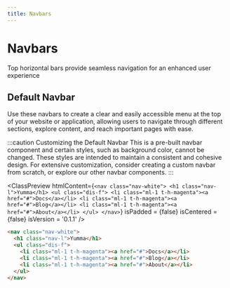 ```yaml
---
title: Navbars
---
```



# Navbars

Top horizontal bars provide seamless navigation for an enhanced user experience

## Default Navbar

Use these navbars to create a clear and easily accessible menu at the top of your website or application, allowing users to navigate through different sections, explore content, and reach important pages with ease.

:::caution Customizing the Default Navbar
This is a pre-built navbar component and certain styles, such as background color, cannot be changed. These styles are intended to maintain a consistent and cohesive design. For extensive customization, consider creating a custom navbar from scratch, or explore our other navbar components.
:::

<ClassPreview
  htmlContent={`
    <nav class="nav-white">
      <h1 class="nav-l">Yumma</h1>
      <ul class="dis-f">
        <li class="ml-1 t-h-magenta"><a href="#">Docs</a></li>
        <li class="ml-1 t-h-magenta"><a href="#">Blog</a></li>
        <li class="ml-1 t-h-magenta"><a href="#">About</a></li>
      </ul>
    </nav>
  `}
  isPadded = {false}
  isCentered = {false}
  isVersion = '0.1.1'
/>

```html
<nav class="nav-white">
  <h1 class="nav-l">Yumma</h1>
  <ul class="dis-f">
    <li class="ml-1 t-h-magenta"><a href="#">Docs</a></li>
    <li class="ml-1 t-h-magenta"><a href="#">Blog</a></li>
    <li class="ml-1 t-h-magenta"><a href="#">About</a></li>
  </ul>
</nav>
```
